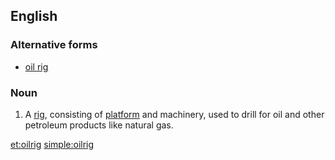 ==English==

===Alternative forms===
*[[oil rig]]

===Noun===
{{en-noun}}
{{wikipedia}}

# A [[rig]], consisting of [[platform]] and machinery, used to drill for oil and other petroleum products like natural gas.

[[et:oilrig]]
[[simple:oilrig]]